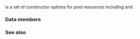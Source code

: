 {{cpp/memory/pmr/title|pool_options}}
{{cpp/memory/navbar}}
{{dcl begin}}
{{dcl header | memory_resource }}
{{dcl | since=c++17 |1=
struct pool_options;
}}
{{dcl end}}

{{tt|std::pmr::pool_options}} is a set of constructor options for pool resources including {{lc|std::pmr::synchronized_pool_resource}} and {{lc|std::pmr::unsynchronized_pool_resource}}.

===Data members===
{{dsc begin}}
{{dsc hitem | Member | Meaning }}
{{dsc | {{ddcl|std::size_t max_blocks_per_chunk;}} | The maximum number of blocks that will be allocated at once from the upstream {{lc|std::pmr::memory_resource}} to replenish the pool. If the value of {{tt|max_blocks_per_chunk}} is zero or is greater than an implementation-defined limit, that limit is used instead. The implementation may choose to use a smaller value than is specified in this field and may use different values for different pools. }}
{{dsc | {{ddcl|std::size_t largest_required_pool_block;}}|The largest allocation size that is required to be fulfilled using the pooling mechanism. Attempts to allocate a single block larger than this threshold will be allocated directly from the upstream {{lc|std::pmr::memory_resource}}. If {{tt|largest_required_pool_block}} is zero or is greater than an implementation-defined limit, that limit is used instead. The implementation may choose a pass-through threshold larger than specified in this field.
}}
{{dsc end}}


===See also===
{{dsc begin}}
{{dsc inc | cpp/memory/dsc synchronized_pool_resource}}
{{dsc inc | cpp/memory/dsc unsynchronized_pool_resource}}
{{dsc end}}

{{langlinks|de|es|fr|it|ja|pt|ru|zh}}